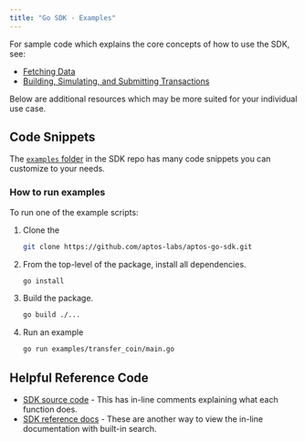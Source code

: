 ```yaml
---
title: "Go SDK - Examples"
---
```


For sample code which explains the core concepts of how to use the SDK, see:






- [Fetching Data](/build/sdks/go-sdk/fetch-data-via-sdk)
- [Building, Simulating, and Submitting Transactions](/build/sdks/go-sdk/building-transactions)

Below are additional resources which may be more suited for your individual use case.

## Code Snippets

The [`examples` folder](https://github.com/aptos-labs/aptos-go-sdk/tree/main/examples)
in the SDK repo has many code snippets you can customize to your needs.

### How to run examples

To run one of the example scripts:



<Steps>

1. Clone the 

   ```bash filename="Terminal"
   git clone https://github.com/aptos-labs/aptos-go-sdk.git
   ```

2. From the top-level of the package, install all dependencies.

   ```bash filename="Terminal"
   go install
   ```

3. Build the package.

   ```bash filename="Terminal"
   go build ./...
   ```

4. Run an example

   ```bash filename="Terminal"
   go run examples/transfer_coin/main.go
   ```

</Steps>



## Helpful Reference Code

- [SDK source code](https://github.com/aptos-labs/aptos-go-sdk/tree/main) - This has in-line comments explaining what each function does.
- [SDK reference docs](https://pkg.go.dev/github.com/aptos-labs/aptos-go-sdk) - These are another way to view the in-line documentation with built-in search.
